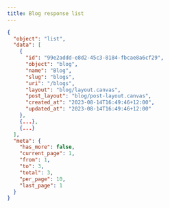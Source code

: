 ```yaml
---
title: Blog response list
---
```


```json title="JSON Response"
{
  "object": "list",
  "data": [
    {
      "id": "99e2addd-e8d2-45c3-8184-fbcae8a6cf29",
      "object": "blog",
      "name": "Blog",
      "slug": "blogs",
      "uri": "/blogs",
      "layout": "blog/layout.canvas",
      "post_layout": "blog/post-layout.canvas",
      "created_at": "2023-08-14T16:49:46+12:00",
      "updated_at": "2023-08-14T16:49:46+12:00"
    },
    {...},
    {...}
  ],
  "meta": {
    "has_more": false,
    "current_page": 1,
    "from": 1,
    "to": 3,
    "total": 3,
    "per_page": 10,
    "last_page": 1
  }
}
```
